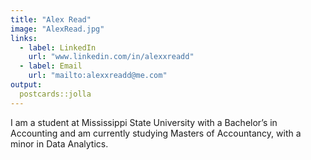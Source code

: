 ```yaml
---
title: "Alex Read"
image: "AlexRead.jpg"
links:
  - label: LinkedIn
    url: "www.linkedin.com/in/alexxreadd"
  - label: Email
    url: "mailto:alexxreadd@me.com"
output:
  postcards::jolla
---
```

 
I am a student at Mississippi State University with a Bachelor's in Accounting and am currently studying Masters of Accountancy, with a minor in Data Analytics.
